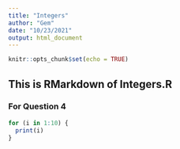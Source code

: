 ```yaml
---
title: "Integers"
author: "Gem"
date: "10/23/2021"
output: html_document
---
```


```r
knitr::opts_chunk$set(echo = TRUE)
```

## This is RMarkdown of Integers.R
### For Question 4

```r
for (i in 1:10) {
  print(i)
}
```